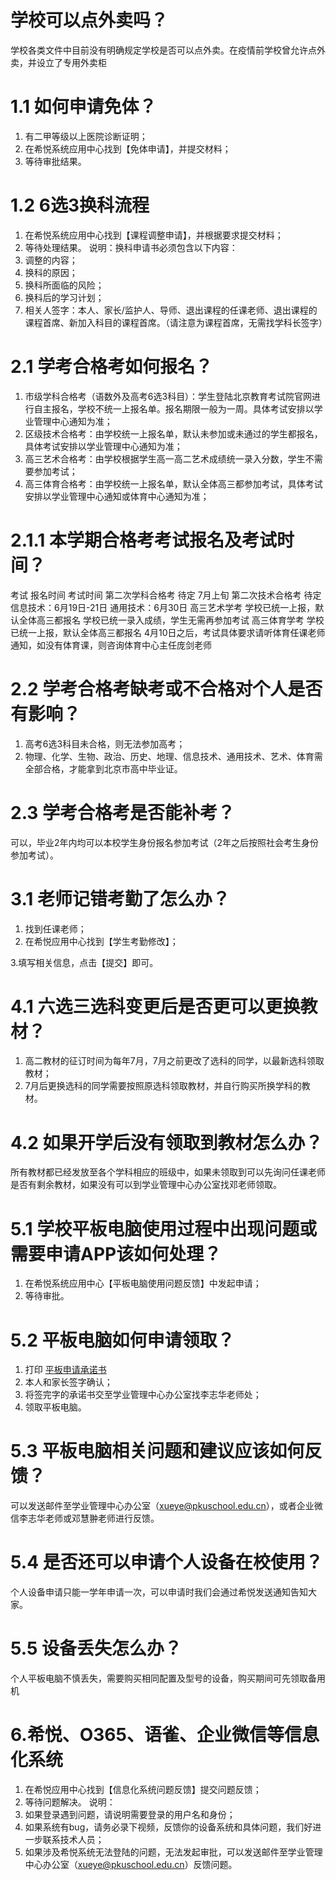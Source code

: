 # 学校可以点外卖吗？
学校各类文件中目前没有明确规定学校是否可以点外卖。在疫情前学校曾允许点外卖，并设立了专用外卖柜

# 1.1 如何申请免体？
1. 有二甲等级以上医院诊断证明；
2. 在希悦系统应用中心找到【免体申请】，并提交材料；
3. 等待审批结果。

# 1.2 6选3换科流程
1. 在希悦系统应用中心找到【课程调整申请】，并根据要求提交材料；
2. 等待处理结果。
说明：换科申请书必须包含以下内容：
1. 调整的内容；
2. 换科的原因；
3. 换科所面临的风险；
4. 换科后的学习计划；
5. 相关人签字：本人、家长/监护人、导师、退出课程的任课老师、退出课程的课程首席、新加入科目的课程首席。（请注意为课程首席，无需找学科长签字）

# 2.1 学考合格考如何报名？
1. 市级学科合格考（语数外及高考6选3科目）：学生登陆北京教育考试院官网进行自主报名，学校不统一上报名单。报名期限一般为一周。具体考试安排以学业管理中心通知为准；
2. 区级技术合格考：由学校统一上报名单，默认未参加或未通过的学生都报名，具体考试安排以学业管理中心通知为准；
3. 高三艺术合格考：由学校根据学生高一高二艺术成绩统一录入分数，学生不需要参加考试；
4. 高三体育合格考：由学校统一上报名单，默认全体高三都参加考试，具体考试安排以学业管理中心通知或体育中心通知为准；
# 2.1.1 本学期合格考考试报名及考试时间？
考试	报名时间	考试时间
第二次学科合格考	待定	7月上旬
第二次技术合格考	待定	信息技术：6月19日-21日
通用技术：6月30日
高三艺术学考	学校已统一上报，默认全体高三都报名	学校已统一录入成绩，学生无需再参加考试
高三体育学考	学校已统一上报，默认全体高三都报名	4月10日之后，考试具体要求请听体育任课老师通知，如没有体育课，则咨询体育中心主任庞剑老师

# 2.2 学考合格考缺考或不合格对个人是否有影响？
1. 高考6选3科目未合格，则无法参加高考；
2. 物理、化学、生物、政治、历史、地理、信息技术、通用技术、艺术、体育需全部合格，才能拿到北京市高中毕业证。

# 2.3 学考合格考是否能补考？
可以，毕业2年内均可以本校学生身份报名参加考试（2年之后按照社会考生身份参加考试）。


# 3.1 老师记错考勤了怎么办？
1. 找到任课老师；
2. 在希悦应用中心找到【学生考勤修改】；

3.填写相关信息，点击【提交】即可。

# 4.1 六选三选科变更后是否更可以更换教材？
1. 高二教材的征订时间为每年7月，7月之前更改了选科的同学，以最新选科领取教材；
2. 7月后更换选科的同学需要按照原选科领取教材，并自行购买所换学科的教材。

# 4.2 如果开学后没有领取到教材怎么办？
所有教材都已经发放至各个学科相应的班级中，如果未领取到可以先询问任课老师是否有剩余教材，如果没有可以到学业管理中心办公室找邓老师领取。

# 5.1 学校平板电脑使用过程中出现问题或需要申请APP该如何处理？
1. 在希悦系统应用中心【平板电脑使用问题反馈】中发起申请；
2. 等待审批。
# 5.2 平板电脑如何申请领取？
1. 打印 [平板申请承诺书](https://pkuschool.yuque.com/office/yuque/0/2023/pdf/22916111/1678863091715-15f9a9cc-cb80-42c0-a194-d3696b328317.pdf)
2. 本人和家长签字确认；
3. 将签完字的承诺书交至学业管理中心办公室找李志华老师处；
4. 领取平板电脑。
# 5.3 平板电脑相关问题和建议应该如何反馈？
可以发送邮件至学业管理中心办公室（xueye@pkuschool.edu.cn），或者企业微信李志华老师或邓慧翀老师进行反馈。
# 5.4 是否还可以申请个人设备在校使用？
个人设备申请只能一学年申请一次，可以申请时我们会通过希悦发送通知告知大家。
# 5.5 设备丢失怎么办？
个人平板电脑不慎丢失，需要购买相同配置及型号的设备，购买期间可先领取备用机

# 6.希悦、O365、语雀、企业微信等信息化系统
1. 在希悦应用中心找到【信息化系统问题反馈】提交问题反馈；
2. 等待问题解决。
说明：
1. 如果登录遇到问题，请说明需要登录的用户名和身份；
2. 如果系统有bug，请务必录下视频，反馈你的设备系统和具体问题，我们好进一步联系技术人员；
3. 如果涉及希悦系统无法登陆的问题，无法发起审批，可以发送邮件至学业管理中心办公室（xueye@pkuschool.edu.cn）反馈问题。
